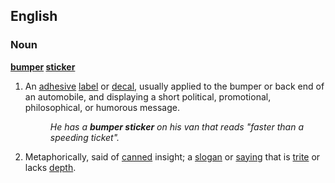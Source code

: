 ==English==

===Noun===
{{wikipedia}}
'''[[bumper]] [[sticker]]'''
#An [[adhesive]] [[label]] or [[decal]], usually applied to the bumper or back end of an automobile, and displaying a short political, promotional, philosophical, or humorous message.
#:''He has a '''bumper sticker''' on his van that reads "faster than a speeding ticket".''
#Metaphorically, said of [[can]]ned insight; a [[slogan]] or [[saying]] that is [[trite]] or lacks [[depth]].